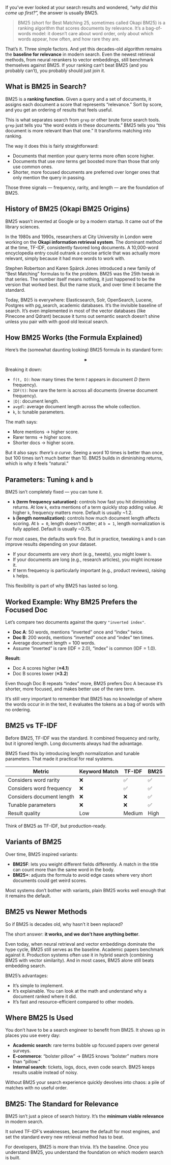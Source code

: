 If you’ve ever looked at your search results and wondered, *“why did this come up first?”,* the answer is usually BM25.

> BM25 (short for Best Matching 25, sometimes called Okapi BM25) is a ranking algorithm that scores documents by relevance. It’s a bag-of-words model: it doesn’t care about word order, only about which words appear, how often, and how rare they are.
> 

That’s it. Three simple factors. And yet this decades-old algorithm remains the **baseline for relevance** in modern search. Even the newest retrieval methods, from neural rerankers to vector embeddings, still benchmark themselves against BM25. If your ranking can’t beat BM25 (and you probably can’t), you probably should just join it.

## What is BM25 in Search?

BM25 is a **ranking function.** Given a query and a set of documents, it assigns each document a score that represents “relevance.” Sort by score, and you get an ordering of results that feels useful.

This is what separates search from `grep` or other brute force search tools. `grep` just tells you “the word exists in these documents.” BM25 tells you “this document is more relevant than that one.” It transforms matching into ranking.

The way it does this is fairly straightforward:

- Documents that mention your query terms more often score higher.
- Documents that use *rare* terms get boosted more than those that only use common ones.
- Shorter, more focused documents are preferred over longer ones that only mention the query in passing.

Those three signals — frequency, rarity, and length — are the foundation of BM25.

## History of BM25 (Okapi BM25 Origins)

BM25 wasn’t invented at Google or by a modern startup. It came out of the library sciences.

In the 1980s and 1990s, researchers at City University in London were working on the **Okapi information retrieval system**. The dominant method at the time, TF-IDF, consistently favored long documents. A 10,000-word encyclopedia entry could outrank a concise article that was actually more relevant, simply because it had more words to work with.

Stephen Robertson and Karen Spärck Jones introduced a new family of “Best Matching” formulas to fix the problem. BM25 was the 25th tweak in that series. The number itself means nothing, it just happened to be the version that worked best. But the name stuck, and over time it became the standard.

Today, BM25 is everywhere: Elasticsearch, Solr, OpenSearch, Lucene, Postgres with pg_search, academic databases. It’s the invisible baseline of search. It’s even implemented in most of the vector databases (like Pinecone and Qdrant) because it turns out semantic search doesn’t shine unless you pair with with good old lexical search.

## How BM25 Works (the Formula Explained)

Here’s the (somewhat daunting looking) BM25 formula in its standard form:

$$
⁍
$$

Breaking it down:

- `f(t, D)`: how many times the term *t* appears in document *D* (term frequency).
- `IDF(t)`: how rare the term is across all documents (inverse document frequency).
- `|D|`: document length.
- `avgdl`: average document length across the whole collection.
- `k`, `b`: tunable parameters.

The math says:

- More mentions → higher score.
- Rarer terms → higher score.
- Shorter docs → higher score.

But it also says: *there’s a curve*. Seeing a word 10 times is better than once, but 100 times isn’t much better than 10. BM25 builds in diminishing returns, which is why it feels “natural.”

## Parameters: Tuning `k` and `b`

BM25 isn’t completely fixed — you can tune it.

- **`k` (term frequency saturation):** controls how fast you hit diminishing returns. At low `k`, extra mentions of a term quickly stop adding value. At higher `k`, frequency matters more. Default is usually ~1.2.
- **`b` (length normalization):** controls how much document length affects scoring. At `b = 0`, length doesn’t matter; at `b = 1`, length normalization is fully applied. Default is usually ~0.75.

For most cases, the defaults work fine. But in practice, tweaking `k` and `b` can improve results depending on your dataset.

- If your documents are very short (e.g., tweets), you might lower `b`.
- If your documents are long (e.g., research articles), you might increase it.
- If term frequency is particularly important (e.g., product reviews), raising `k` helps.

This flexibility is part of why BM25 has lasted so long.

## Worked Example: Why BM25 Prefers the Focused Doc

Let’s compare two documents against the query `"inverted index"`.

- **Doc A**: 50 words, mentions “inverted” once and “index” twice.
- **Doc B**: 200 words, mentions “inverted” once and “index” ten times.
- Average document length = 100 words.
- Assume “inverted” is rare (IDF = 2.0), “index” is common (IDF = 1.0).

**Result:**

- Doc A scores higher (**≈4.1**)
- Doc B scores lower (**≈3.2**)

Even though Doc B repeats “index” more, BM25 prefers Doc A because it’s shorter, more focused, and makes better use of the rare term. 

It’s still very important to remember that BM25 has no knowledge of where the words occur in in the text, it evaluates the tokens as a bag of words with no ordering.

## BM25 vs TF-IDF

Before BM25, TF-IDF was the standard. It combined frequency and rarity, but it ignored length. Long documents always had the advantage.

BM25 fixed this by introducing length normalization and tunable parameters. That made it practical for real systems.

| Metric | Keyword Match | TF-IDF | BM25 |
| --- | --- | --- | --- |
| Considers word rarity | ❌ | ✅ | ✅ |
| Considers word frequency | ❌ | ✅ | ✅ |
| Considers document length | ❌ | ❌ | ✅ |
| Tunable parameters | ❌ | ❌ | ✅ |
| Result quality | Low | Medium | High |

Think of BM25 as TF-IDF, but production-ready.

## Variants of BM25

Over time, BM25 inspired variants:

- **BM25F**: lets you weight different fields differently. A match in the title can count more than the same word in the body.
- **BM25+**: adjusts the formula to avoid edge cases where very short documents could get weird scores.

Most systems don’t bother with variants, plain BM25 works well enough that it remains the default.

## BM25 vs Newer Methods

So if BM25 is decades old, why hasn’t it been replaced?

The short answer: **it works, and we don’t have anything better**.

Even today, when neural retrieval and vector embeddings dominate the hype cycle, BM25 still serves as the baseline. Academic papers benchmark against it. Production systems often use it in hybrid search (combining BM25 with vector similarity). And in most cases, BM25 alone still beats embedding search.

BM25’s advantages:

- It’s simple to implement.
- It’s explainable. You can look at the math and understand why a document ranked where it did.
- It’s fast and resource-efficient compared to other models.

## Where BM25 Is Used

You don’t have to be a search engineer to benefit from BM25. It shows up in places you use every day:

- **Academic search**: rare terms bubble up focused papers over general surveys.
- **E-commerce**: “bolster pillow” → BM25 knows “bolster” matters more than “pillow.”
- **Internal search**: tickets, logs, docs, even code search. BM25 keeps results usable instead of noisy.

Without BM25 your search experience quickly devolves into chaos: a pile of matches with no useful order.

## BM25: The Standard for Relevance

BM25 isn’t just a piece of search history. It’s the **minimum viable relevance** in modern search.

It solved TF-IDF’s weaknesses, became the default for most engines, and set the standard every new retrieval method has to beat.

For developers, BM25 is more than trivia. It’s the baseline. Once you understand BM25, you understand the foundation on which modern search is built.
